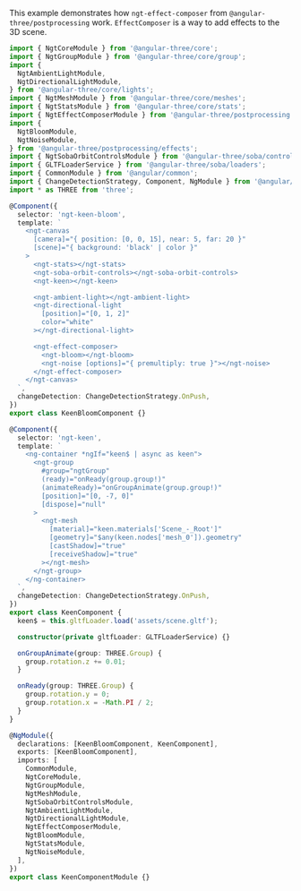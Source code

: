 
This example demonstrates how `ngt-effect-composer` from `@angular-three/postprocessing` work. `EffectComposer` is a way to add effects to the 3D scene.

```ts
import { NgtCoreModule } from '@angular-three/core';
import { NgtGroupModule } from '@angular-three/core/group';
import {
  NgtAmbientLightModule,
  NgtDirectionalLightModule,
} from '@angular-three/core/lights';
import { NgtMeshModule } from '@angular-three/core/meshes';
import { NgtStatsModule } from '@angular-three/core/stats';
import { NgtEffectComposerModule } from '@angular-three/postprocessing';
import {
  NgtBloomModule,
  NgtNoiseModule,
} from '@angular-three/postprocessing/effects';
import { NgtSobaOrbitControlsModule } from '@angular-three/soba/controls';
import { GLTFLoaderService } from '@angular-three/soba/loaders';
import { CommonModule } from '@angular/common';
import { ChangeDetectionStrategy, Component, NgModule } from '@angular/core';
import * as THREE from 'three';

@Component({
  selector: 'ngt-keen-bloom',
  template: `
    <ngt-canvas
      [camera]="{ position: [0, 0, 15], near: 5, far: 20 }"
      [scene]="{ background: 'black' | color }"
    >
      <ngt-stats></ngt-stats>
      <ngt-soba-orbit-controls></ngt-soba-orbit-controls>
      <ngt-keen></ngt-keen>

      <ngt-ambient-light></ngt-ambient-light>
      <ngt-directional-light
        [position]="[0, 1, 2]"
        color="white"
      ></ngt-directional-light>

      <ngt-effect-composer>
        <ngt-bloom></ngt-bloom>
        <ngt-noise [options]="{ premultiply: true }"></ngt-noise>
      </ngt-effect-composer>
    </ngt-canvas>
  `,
  changeDetection: ChangeDetectionStrategy.OnPush,
})
export class KeenBloomComponent {}

@Component({
  selector: 'ngt-keen',
  template: `
    <ng-container *ngIf="keen$ | async as keen">
      <ngt-group
        #group="ngtGroup"
        (ready)="onReady(group.group!)"
        (animateReady)="onGroupAnimate(group.group!)"
        [position]="[0, -7, 0]"
        [dispose]="null"
      >
        <ngt-mesh
          [material]="keen.materials['Scene_-_Root']"
          [geometry]="$any(keen.nodes['mesh_0']).geometry"
          [castShadow]="true"
          [receiveShadow]="true"
        ></ngt-mesh>
      </ngt-group>
    </ng-container>
  `,
  changeDetection: ChangeDetectionStrategy.OnPush,
})
export class KeenComponent {
  keen$ = this.gltfLoader.load('assets/scene.gltf');

  constructor(private gltfLoader: GLTFLoaderService) {}

  onGroupAnimate(group: THREE.Group) {
    group.rotation.z += 0.01;
  }

  onReady(group: THREE.Group) {
    group.rotation.y = 0;
    group.rotation.x = -Math.PI / 2;
  }
}

@NgModule({
  declarations: [KeenBloomComponent, KeenComponent],
  exports: [KeenBloomComponent],
  imports: [
    CommonModule,
    NgtCoreModule,
    NgtGroupModule,
    NgtMeshModule,
    NgtSobaOrbitControlsModule,
    NgtAmbientLightModule,
    NgtDirectionalLightModule,
    NgtEffectComposerModule,
    NgtBloomModule,
    NgtStatsModule,
    NgtNoiseModule,
  ],
})
export class KeenComponentModule {}
```

<Story id="examples-keen-bloom--default" height={480} />
